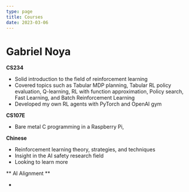 ```yaml
---
type: page
title: Courses
date: 2023-03-06
---
```


# Gabriel Noya

**CS234**

- Solid introduction to the field of reinforcement learning
- Covered topics such as Tabular MDP planning, Tabular RL policy evaluation, Q-learning, RL with function approximation, Policy search, Fast Learning, and Batch Reinforcement Learning
- Developed my own RL agents with PyTorch and OpenAI gym

**CS107E**

- Bare metal C programming in a Raspberry Pi,

**Chinese**

- Reinforcement learning theory, strategies, and techniques
- Insight in the AI safety research field
- Looking to learn more

** AI Alignment **

-
